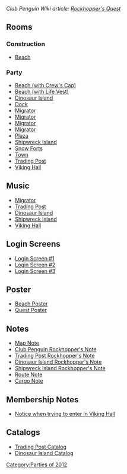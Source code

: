 ''Club Penguin Wiki article: [[clubpenguinwiki:Rockhopper's Quest|Rockhopper's Quest]]''

==Rooms==
===Construction===
*[[Media:RockhoppersQuestConstBeach.swf|Beach]]

===Party===
*[[Media:RockhoppersQuestBeach.swf|Beach (with Crew's Cap)]]
*[[Media:RockhoppersQuestBeach1.swf|Beach (with Life Vest)]]
*[[Media:RockhoppersQuestParty4.swf|Dinosaur Island]]
*[[Media:RockhoppersQuestDock.swf|Dock]]
*[[Media:RockhoppersQuestParty1.swf|Migrator]]
*[[Media:RockhoppersQuestParty3.swf|Migrator]]
*[[Media:RockhoppersQuestParty5.swf|Migrator]]
*[[Media:RockhoppersQuestParty8.swf|Migrator]]
*[[Media:RockhoppersQuestPlaza.swf|Plaza]]
*[[Media:RockhoppersQuestParty6.swf|Shipwreck Island]]
*[[Media:RockhoppersQuestForts.swf|Snow Forts]]
*[[Media:RoomsTown-RockhoppersQuest.swf|Town]]
*[[Media:RockhoppersQuestParty2.swf|Trading Post]]
*[[Media:RockhoppersQuestParty7.swf|Viking Hall]]

==Music==
*[[Media:Music318.swf|Migrator]]
*[[Media:Music290.swf|Trading Post]]
*[[Media:Music269.swf|Dinosaur Island]]
*[[Media:Music319.swf|Shipwreck Island]]
*[[Media:Music320.swf|Viking Hall]]

==Login Screens==
*[[Media:RockhoppersQuestMemberStartBillboards.swf|Login Screen #1]]
*[[Media:RockhoppersQuestPreStartBillboards.swf|Login Screen #2]]
*[[Media:RockhoppersQuestStartBillboards.swf|Login Screen #3]]

==Poster==
*[[Media:RockhoppersQuestBeachPoster.swf|Beach Poster]]
*[[Media:RockhoppersQuestPoster.swf|Quest Poster]]

==Notes==
*[[Media:RockhoppersQuestParty_map_note.swf|Map Note]]
*[[Media:RockhoppersQuestCPnote.swf|Club Penguin Rockhopper's Note]]
*[[Media:RockhoppersQuestTradingnote.swf|Trading Post Rockhopper's Note]]
*[[Media:RockhoppersQuestDinosaurnote.swf|Dinosaur Island Rockhopper's Note]]
*[[Media:RockhoppersQuestShipwrecknote.swf|Shipwreck Island Rockhopper's Note]]
*[[Media:RockhoppersQuestRotenote.swf|Route Note]]
*[[Media:RockhoppersQuestCargonote.swf|Cargo Note]]

==Membership Notes==
*[[Media:RockhoppersQuestMembership.swf|Notice when trying to enter in Viking Hall]]

==Catalogs==
*[[Media:RockhoppersQuestTraddingCatalog.swf|Trading Post Catalog]]
*[[Media:RockhoppersQuestDinoCatalog.swf|Dinosaur Island Catalog]]
{{Parties}}

[[Category:Parties of 2012]]
